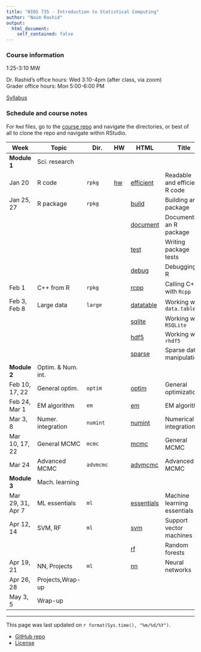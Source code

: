 ```yaml
---
title: "BIOS 735 - Introduction to Statistical Computing"
author: "Naim Rashid"
output: 
  html_document:
    self_contained: false
---
```


### Course information

1:25-3:10 MW <!-- - MC 1305 -->

Dr. Rashid's office hours: Wed 3:10-4pm <!-- @ MC 3104E --> (after class, via zoom) <br>
Grader office hours: Mon 5:00-6:00 PM 

[Syllabus](syllabus.html)

### Schedule and course notes

For `Rmd` files, go to the
[course repo](https://github.com/biodatascience/statcomp_src) and navigate the
directories, or best of all to clone the repo and navigate within RStudio. 

| Week | Topic | Dir. | HW | HTML | Title |
|------|-------|------|----|------|-------|
| **Module 1**   | Sci. research | | | | |
| Jan 20      | R code | `rpkg` | [hw](https://github.com/biodatascience/statcomp_src/blob/master/rpkg/rpkg_HW1.Rmd) | [efficient](rpkg/efficient.html) | Readable and efficient R code |
| Jan 25, 27 | R package | `rpkg` | [<!--hw-->](https://github.com/biodatascience/statcomp_src/blob/master/rpkg/rpkg_HW2.Rmd) | [build](rpkg/build.html) | Building an R package |
| | | | | [document](rpkg/document.html) | Documenting an R package |
| | | | | [test](rpkg/test.html) | Writing package tests |
| | | | | [debug](rpkg/debug.html) | Debugging in R |
| Feb 1     | C++ from R | `rpkg` | [<!--hw-->](https://github.com/biodatascience/statcomp_src/blob/master/rpkg/rpkg_HW3.Rmd) | [rcpp](rpkg/rcpp.html) | Calling C++ with `Rcpp` |
| Feb 3, Feb 8 | Large data | `large` | [<!--hw-->](https://github.com/biodatascience/statcomp_src/blob/master/large/large_HW4.Rmd) | [datatable](large/datatable.html) | Working with `data.table` |
| | | | | [sqlite](large/sqlite.html) | Working with `RSQLite` |
| | | | | [hdf5](large/hdf5.html) | Working with `rhdf5` |
| | | | | [sparse](large/sparse.html) | Sparse data manipulation |
| **Module 2**   | Optim. & Num. int. | | | | |
| Feb 10, 17, 22   | General optim. | `optim` | [<!--hw-->](https://github.com/biodatascience/statcomp_src/blob/master/optim/optim_HW5.Rmd) | [optim](optim/optim.html) | General optimization |
| Feb 24, Mar 1 | EM algorithm | `em` | [<!--hw-->](https://github.com/biodatascience/statcomp_src/blob/master/em/em_HW6.Rmd) | [em](em/em.html) | EM algorithm |
| Mar 3, 8     | Numer. integration | `numint` | [<!--hw-->](https://github.com/biodatascience/statcomp_src/blob/master/numint/numint_HW7.Rmd) | [numint](numint/numint.html) | Numerical integration |
| Mar 10, 17, 22 | General MCMC | `mcmc` | [<!--hw-->](https://github.com/biodatascience/statcomp_src/blob/master/mcmc/mcmc_HW8.Rmd) [<!--hw2-->](https://github.com/biodatascience/statcomp_src/blob/master/mcmc/mcmc_HW9.Rmd) | [mcmc](mcmc/mcmc.html) | General MCMC |
| Mar 24   | Advanced MCMC | `advmcmc` | [<!--hw-->](https://github.com/biodatascience/statcomp_src/blob/master/advmcmc/advmcmc_HW10.Rmd) | [advmcmc](advmcmc/advmcmc.html) | Advanced MCMC |
| **Module 3** | Mach. learning | | | | |
| Mar 29, 31, Apr 7   | ML essentials | `ml` | [<!--hw-->](https://github.com/biodatascience/statcomp_src/blob/master/ml/essentials_HW11.Rmd) | [essentials](ml/essentials.html) | Machine learning essentials |
| Apr 12, 14  | SVM, RF | `ml` | [<!--hw-->](https://github.com/biodatascience/statcomp_src/blob/master/ml/svm_HW12.Rmd) | [svm](ml/svm.html) | Support vector machines |
| | | | | [rf](ml/rf.html) | Random forests |
| Apr 19, 21 | NN, Projects | `ml` | | [nn](ml/nn.html) | Neural networks |
| Apr 26, 28 | Projects,Wrap-up | | | | |
| May 3, 5 | Wrap-up | | | | |
---

This page was last updated on `r format(Sys.time(), "%m/%d/%Y")`. 

* [GitHub repo](https://github.com/biodatascience/statcomp_src)
* [License](https://github.com/biodatascience/statcomp_src/blob/master/LICENSE)
